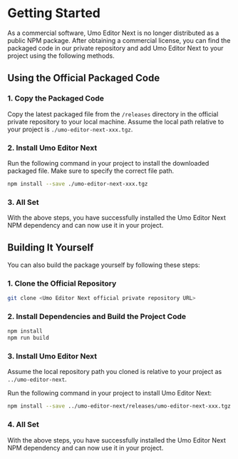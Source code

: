 # Getting Started

As a commercial software, Umo Editor Next is no longer distributed as a public NPM package. After obtaining a commercial license, you can find the packaged code in our private repository and add Umo Editor Next to your project using the following methods.

## Using the Official Packaged Code

### 1. Copy the Packaged Code

Copy the latest packaged file from the `/releases` directory in the official private repository to your local machine. Assume the local path relative to your project is `./umo-editor-next-xxx.tgz`.

### 2. Install Umo Editor Next

Run the following command in your project to install the downloaded packaged file. Make sure to specify the correct file path.

```sh npm2yarn
npm install --save ./umo-editor-next-xxx.tgz
```

### 3. All Set

With the above steps, you have successfully installed the Umo Editor Next NPM dependency and can now use it in your project.

## Building It Yourself

You can also build the package yourself by following these steps:

### 1. Clone the Official Repository

```bash
git clone <Umo Editor Next official private repository URL>
```

### 2. Install Dependencies and Build the Project Code

```sh npm2yarn
npm install
npm run build
```

### 3. Install Umo Editor Next

Assume the local repository path you cloned is relative to your project as `../umo-editor-next`.

Run the following command in your project to install Umo Editor Next:

```sh npm2yarn
npm install --save ../umo-editor-next/releases/umo-editor-next-xxx.tgz
```

### 4. All Set

With the above steps, you have successfully installed the Umo Editor Next NPM dependency and can now use it in your project.